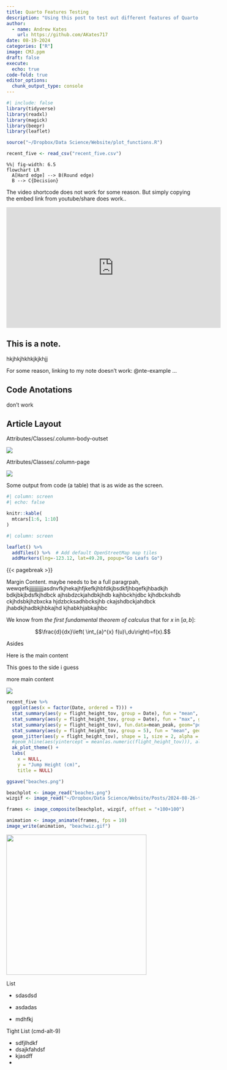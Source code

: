 ```yaml
---
title: Quarto Features Testing
description: "Using this post to test out different features of Quarto as I work through the documentation"
author:
  - name: Andrew Kates
    url: https://github.com/AKates717
date: 08-19-2024
categories: ["R"]
image: CMJ.ppm
draft: false
execute: 
  echo: true
code-fold: true
editor_options: 
  chunk_output_type: console
---
```


```r
#| include: false
library(tidyverse)
library(readxl)
library(magick)
library(beepr)
library(leaflet)

source("~/Dropbox/Data Science/Website/plot_functions.R")

recent_five <- read_csv("recent_five.csv")
```

```mermaid
%%| fig-width: 6.5
flowchart LR
  A[Hard edge] --> B(Round edge)
  B --> C{Decision}
```

The video shortcode does not work for some reason. But simply copying the embed link from youtube/share does work..

<iframe width="560" height="315" src="https://www.youtube.com/embed/pHR07EuEKjM?si=dAsEipz0uDA8q-uN" title="YouTube video player" frameborder="0" allow="accelerometer; autoplay; clipboard-write; encrypted-media; gyroscope; picture-in-picture; web-share" referrerpolicy="strict-origin-when-cross-origin" allowfullscreen>

</iframe >

::: {#nte-example .callout-note title="Tip with Title" collapse="true"}
## This is a note.

hkjhkjhkhkjkjkhjj
:::

For some reason, linking to my note doesn't work: @nte-example ...

## Code Anotations

don't work

## Article Layout

Attributes/Classes/.column-body-outset

![](spikeball-canada.jpg){.column-body-outset}

Attributes/Classes/.column-page

![](spikeball-canada.jpg){.column-page}

Some output from code (a table) that is as wide as the screen.

```r
#| column: screen
#| echo: false

knitr::kable(
  mtcars[1:6, 1:10]
)
```

```r
#| column: screen

leaflet() %>%
  addTiles() %>%  # Add default OpenStreetMap map tiles
  addMarkers(lng=-123.12, lat=49.28, popup="Go Leafs Go")
```

{{< pagebreak >}}

Margin Content. maybe needs to be a full paragrpah, wewqefkjjjjjjjjjjjasdnvfkjhekajhfjkefkjhbfdkjbsdkfjhbqefkjhbadkjh bdkjbkjbdsfkjhdbck ajhsbdzckjahdbkjhdb kajhbckhjdbc kjhdbckshdb ckjhdsbkjhzbxcka hjdzbcksadhbcksjhb ckajshdbckjahdbck jhabdkjhadbkjhbkajhd kjhabkhjabkajhbc

::: column-margin
We know from *the first fundamental theorem of calculus* that for $x$ in $[a, b]$:

$$\frac{d}{dx}\left( \int_{a}^{x} f(u)\,du\right)=f(x).$$
:::

Asides

Here is the main content

::: aside
This goes to the side i guess
:::

more main content

![](more-hops.gif)

```r

recent_five %>%
  ggplot(aes(x = factor(Date, ordered = T))) +
  stat_summary(aes(y = flight_height_tov, group = Date), fun = "mean", geom = "point", size = 4) +
  stat_summary(aes(y = flight_height_tov, group = Date), fun = "max", geom = "point", size = 2) +
  stat_summary(aes(y = flight_height_tov), fun.data=mean_peak, geom="pointrange", size = 2) +
  stat_summary(aes(y = flight_height_tov, group = 5), fun = "mean", geom = "line", linewidth = 1) +
  geom_jitter(aes(y = flight_height_tov), shape = 1, size = 2, alpha = 0.5, width = 0.2) +
  #geom_hline(aes(yintercept = mean(as.numeric(flight_height_tov))), alpha = 0.3, linetype = 2, linewidth = 1.5) +
  ak_plot_theme() +
  labs(
    x = NULL,
    y = "Jump Height (cm)",
    title = NULL)

ggsave("beaches.png")

beachplot <- image_read("beaches.png")
wizgif <- image_read("~/Dropbox/Data Science/Website/Posts/2024-08-26-testing-quarto-functions/more-hops.gif")

frames <- image_composite(beachplot, wizgif, offset = "+100+100")

animation <- image_animate(frames, fps = 10)
image_write(animation, "beachwiz.gif")

```

![](/beachwiz.gif){width="366"}

List

-   sdasdsd

-   asdadas

-   mdhfkj

Tight List (cmd-alt-9)

-   sdfjlhdkf
-   dsajkfahdsf
-   kjasdff
-   
